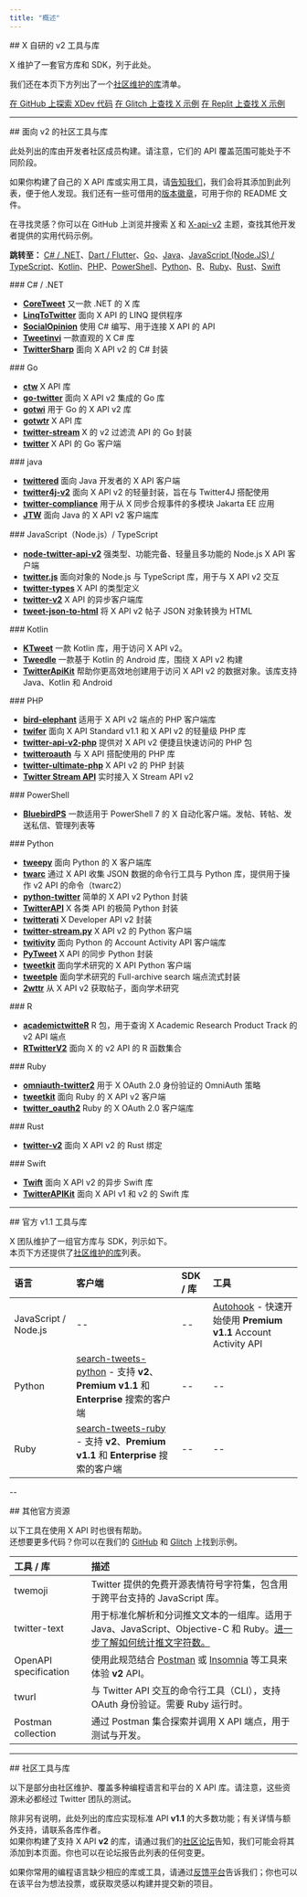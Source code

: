 ```yaml
---
title: "概述"
---
```


<div id="x-built-v2-tools-and-libraries">
  ## X 自研的 v2 工具与库
</div>

X 维护了一套官方库和 SDK，列于此处。

我们还在本页下方列出了一个[社区维护的库](#community-libraries)清单。

[在 GitHub 上探索 XDev 代码](https://github.com/xdevplatform)
[在 Glitch 上查找 X 示例](https://glitch.com/@twitter)
[在 Replit 上查找 X 示例](https://replit.com/@twitter)

---

<div id="community-tools-and-libraries-for-v2">
  ## 面向 v2 的社区工具与库
</div>

此处列出的库由开发者社区成员构建。请注意，它们的 API 覆盖范围可能处于不同阶段。

如果你构建了自己的 X API 库或实用工具，请[告知我们](https://devcommunity.x.com/c/libraries-and-sdks/63)，我们会将其添加到此列表，便于他人发现。我们还有一些可借用的[版本徽章](https://twbadges.glitch.me/)，可用于你的 README 文件。

在寻找灵感？你可以在 GitHub 上浏览并搜索 [X](https://github.com/topics/twitter?o=desc&s=updated) 和 [X-api-v2](https://github.com/topics/twitter-api-v2?o=desc&s=updated) 主题，查找其他开发者提供的实用代码示例。

**跳转至：** [C# / .NET](#csharp)、[Dart / Flutter](#dart)、[Go](#go)、[Java](#java)、[JavaScript (Node.JS) / TypeScript](#nodejs)、[Kotlin](#kotlin)、[PHP](#php)、[PowerShell](#powershell)、[Python](#python)、[R](#r)、[Ruby](#ruby)、[Rust](#rust)、[Swift](#swift)

<div id="c-net">
  ### C# / .NET
</div>

- [**CoreTweet**](https://github.com/CoreTweet/CoreTweet) 又一款 .NET 的 X 库
- [**LinqToTwitter**](https://github.com/JoeMayo/LinqToTwitter) 面向 X API 的 LINQ 提供程序
- [**SocialOpinion**](https://github.com/jamiemaguiredotnet/SocialOpinion-Public) 使用 C# 编写、用于连接 X API 的 API
- [**Tweetinvi**](https://github.com/linvi/tweetinvi) 一款直观的 X C# 库
- [**TwitterSharp**](https://github.com/Xwilarg/TwitterSharp) 面向 X API v2 的 C# 封装

<div id="go">
  ### Go
</div>

- [**ctw**](https://github.com/0dayfall/ctw) X API 库
- [**go-twitter**](https://github.com/g8rswimmer/go-twitter) 面向 X API v2 集成的 Go 库
- [**gotwi**](https://github.com/michimani/gotwi) 用于 Go 的 X API v2 库
- [**gotwtr**](https://github.com/sivchari/gotwtr) X API 库
- [**twitter-stream**](https://github.com/Fallenstedt/twitter-stream) X 的 v2 过滤流 API 的 Go 封装
- [**twitter**](https://github.com/creachadair/twitter) X API 的 Go 客户端

<div id="java">
  ### java
</div>

- [**twittered**](https://github.com/redouane59/twittered) 面向 Java 开发者的 X API 客户端
- [**twitter4j-v2**](https://github.com/takke/twitter4j-v2) 面向 X API v2 的轻量封装，旨在与 Twitter4J 搭配使用
- [**twitter-compliance**](https://github.com/UCL/twitter-compliance) 用于从 X 同步合规事件的多模块 Jakarta EE 应用
- [**JTW**](https://github.com/uakihir0/jtw) 面向 Java 的 X API v2 客户端库

<div id="javascript-nodejs-typescript">
  ### JavaScript（Node.js）/ TypeScript
</div>

- [**node-twitter-api-v2**](https://github.com/PLhery/node-twitter-api-v2) 强类型、功能完备、轻量且多功能的 Node.js X API 客户端
- [**twitter.js**](https://github.com/twitterjs/twitter.js) 面向对象的 Node.js 与 TypeScript 库，用于与 X API v2 交互
- [**twitter-types**](https://github.com/twitterjs/twitter-types) X API 的类型定义
- [**twitter-v2**](https://github.com/HunterLarco/twitter-v2) X API 的异步客户端库
- [**tweet-json-to-html**](https://github.com/wdl/tweet-json-to-html) 将 X API v2 帖子 JSON 对象转换为 HTML

<div id="kotlin">
  ### Kotlin
</div>

- [**KTweet**](https://github.com/ChromasIV/KTweet) 一款 Kotlin 库，用于访问 X API v2。
- [**Tweedle**](https://github.com/tyczj/Tweedle) 一款基于 Kotlin 的 Android 库，围绕 X API v2 构建
- [**TwitterApiKit**](https://github.com/kojofosu/TwitterApiKit) 帮助你更高效地创建用于访问 X API v2 的数据对象。该库支持 Java、Kotlin 和 Android

<div id="php">
  ### PHP
</div>

- [**bird-elephant**](https://github.com/danieldevine/bird-elephant) 适用于 X API v2 端点的 PHP 客户端库
- [**twifer**](https://github.com/ferrysyahrinal/twifer) 面向 X API Standard v1.1 和 X API v2 的轻量级 PHP 库
- [**twitter-api-v2-php**](https://github.com/noweh/twitter-api-v2-php) 提供对 X API v2 便捷且快速访问的 PHP 包
- [**twitteroauth**](https://github.com/abraham/twitteroauth) 与 X API 搭配使用的 PHP 库
- [**twitter-ultimate-php**](https://github.com/utxo-one/twitter-ultimate-php) X API v2 的 PHP 封装
- [**Twitter Stream API**](https://github.com/redwebcreation/twitter-stream-api) 实时接入 X Stream API v2

<div id="powershell">
  ### PowerShell
</div>

- [**BluebirdPS**](https://github.com/thedavecarroll/BluebirdPS) 一款适用于 PowerShell 7 的 X 自动化客户端。发帖、转帖、发送私信、管理列表等

<div id="python">
  ### Python
</div>

- [**tweepy**](https://github.com/tweepy/tweepy) 面向 Python 的 X 客户端库
- [**twarc**](https://twarc-project.readthedocs.io/en/latest/twarc2_en_us/) 通过 X API 收集 JSON 数据的命令行工具与 Python 库，提供用于操作 v2 API 的命令（twarc2）
- [**python-twitter**](https://github.com/sns-sdks/python-twitter) 简单的 X API v2 Python 封装
- [**TwitterAPI**](https://github.com/geduldig/TwitterAPI) X 各类 API 的极简 Python 封装
- [**twitterati**](https://github.com/JeannieDaniel/twitterati) X Developer API v2 封装
- [**twitter-stream.py**](https://github.com/twitivity/twitter-stream.py) X API v2 的 Python 客户端
- [**twitivity**](https://github.com/twitivity/twitivity) 面向 Python 的 Account Activity API 客户端库
- [**PyTweet**](https://github.com/TheFarGG/PyTweet) X API 的同步 Python 封装
- [**tweetkit**](https://github.com/ysenarath/tweetkit) 面向学术研究的 X API Python 客户端
- [**tweetple**](https://github.com/dapivei/tweetple) 面向学术研究的 Full-archive search 端点流式封装
- [**2wttr**](https://github.com/simonlindgren/2wttr) 从 X API v2 获取帖子，面向学术研究

<div id="r">
  ### R
</div>

- [**academictwitteR**](https://github.com/cjbarrie/academictwitteR) R 包，用于查询 X Academic Research Product Track 的 v2 API 端点
- [**RTwitterV2**](https://github.com/MaelKubli/RTwitterV2) 面向 X 的 v2 API 的 R 函数集合

<div id="ruby">
  ### Ruby
</div>

- [**omniauth-twitter2**](https://github.com/unasuke/omniauth-twitter2) 用于 X OAuth 2.0 身份验证的 OmniAuth 策略
- [**tweetkit**](https://github.com/julianfssen/tweetkit) 面向 Ruby 的 X API v2 客户端
- [**twitter_oauth2**](https://github.com/nov/twitter_oauth2) Ruby 的 X OAuth 2.0 客户端库

<div id="rust">
  ### Rust
</div>

- [**twitter-v2**](https://github.com/jpopesculian/twitter-v2-rs) 面向 X API v2 的 Rust 绑定

<div id="swift">
  ### Swift
</div>

- [**Twift**](https://github.com/daneden/Twift/) 面向 X API v2 的异步 Swift 库
- [**TwitterAPIKit**](https://github.com/mironal/TwitterAPIKit) 面向 X API v1 和 v2 的 Swift 库

---

<div id="official-v11-tools-and-libraries">
  ## 官方 v1.1 工具与库
</div>

X 团队维护了一组官方库与 SDK，列示如下。\
本页下方还提供了[社区维护的库](#community-libraries)列表。

| 语言                 | 客户端                                                                                                                                                 | SDK / 库         | 工具                                                                                                                    |
| :------------------- | :----------------------------------------------------------------------------------------------------------------------------------------------------- | :--------------- | :---------------------------------------------------------------------------------------------------------------------- |
| JavaScript / Node.js | --                                                                                                                                                     | --               | [Autohook](https://www.npmjs.com/package/twitter-autohook) - 快速开始使用 **Premium v1.1** Account Activity API         |
| Python               | [search-tweets-python](https://github.com/xdevplatform/search-tweets-python) - 支持 **v2**、**Premium v1.1** 和 **Enterprise** 搜索的客户端            | --               | --                                                                                                                      |
| Ruby                 | [search-tweets-ruby](https://github.com/sferik/twitter) - 支持 **v2**、**Premium v1.1** 和 **Enterprise** 搜索的客户端                                 | --               | --                                                                                                                      |

--

<div id="additional-official-resources">
  ## 其他官方资源
</div>

以下工具在使用 X API 时也很有帮助。\
还想要更多代码？你可以在我们的 [GitHub](https://github.com/xdevplatform) 和 [Glitch](https://glitch.com/@twitter) 上找到示例。

| 工具 / 库              | 描述                                                                                                                                                                                     |
| :-------------------- | :---------------------------------------------------------------------------------------------------------------------------------------------------------------------------------------- |
| twemoji               | Twitter 提供的免费开源表情符号字符集，包含用于跨平台支持的 JavaScript 库。                                                                                                               |
| twitter-text          | 用于标准化解析和分词推文文本的一组库。适用于 Java、JavaScript、Objective-C 和 Ruby。[进一步了解如何统计推文字符数。](#)                                                                  |
| OpenAPI specification | 使用此规范结合 [Postman](#) 或 [Insomnia](#) 等工具来体验 **v2** API。                                                                                                                  |
| twurl                 | 与 Twitter API 交互的命令行工具（CLI），支持 OAuth 身份验证。需要 Ruby 运行时。                                                                                                         |
| Postman collection    | 通过 Postman 集合探索并调用 X API 端点，用于测试与开发。                                                                                                                                  |

---

<div id="community-tools-and-libraries">
  ## 社区工具与库
</div>

以下是部分由社区维护、覆盖多种编程语言和平台的 X API 库。请注意，这些资源未必都经过 Twitter 团队的测试。

除非另有说明，此处列出的库应实现标准 API **v1.1** 的大多数功能；有关详情与额外支持，请联系各库作者。\
如果你构建了支持 X API **v2** 的库，请通过我们的[社区论坛](https://devcommunity.x.com/c/libraries-and-sdks/63)告知，我们可能会将其添加到本页面。你也可以在论坛报告此列表的任何变更。

如果你常用的编程语言缺少相应的库或工具，请通过[反馈平台](https://twitterdevfeedback.uservoice.com/)告诉我们；你也可以在该平台为想法投票，或获取灵感以构建并提交新的项目。